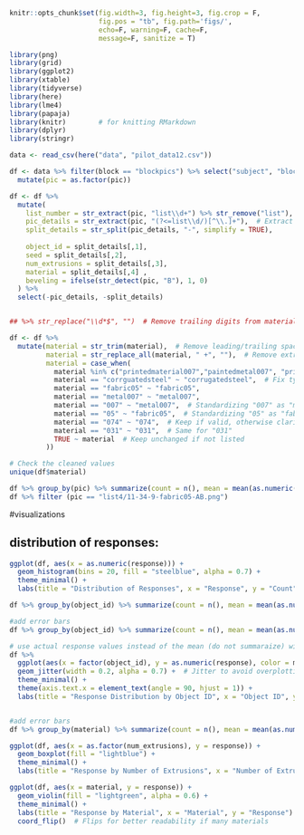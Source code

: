 ```r
knitr::opts_chunk$set(fig.width=3, fig.height=3, fig.crop = F, 
                      fig.pos = "tb", fig.path='figs/',
                      echo=F, warning=F, cache=F, 
                      message=F, sanitize = T)
```

```r
library(png)
library(grid)
library(ggplot2)
library(xtable)
library(tidyverse)
library(here)
library(lme4)  
library(papaja)
library(knitr)        # for knitting RMarkdown 
library(dplyr)
library(stringr)
```

```r
data <- read_csv(here("data", "pilot_data12.csv"))

df <- data %>% filter(block == "blockpics") %>% select("subject", "block", "response", "pic") %>% 
  mutate(pic = as.factor(pic))
```
``` r

df <- df %>%
  mutate(
    list_number = str_extract(pic, "list\\d+") %>% str_remove("list"),
    pic_details = str_extract(pic, "(?<=list\\d/)[^\\.]+"),  # Extract everything after 'listX/'
    split_details = str_split(pic_details, "-", simplify = TRUE),
    
    object_id = split_details[,1],
    seed = split_details[,2],
    num_extrusions = split_details[,3],
    material = split_details[,4] , 
    beveling = ifelse(str_detect(pic, "B"), 1, 0)
  ) %>%
  select(-pic_details, -split_details)  


## %>% str_replace("\\d*$", "")  # Remove trailing digits from material

df <- df %>%
  mutate(material = str_trim(material),  # Remove leading/trailing spaces
         material = str_replace_all(material, " +", ""),  # Remove extra spaces within words
         material = case_when(
           material %in% c("printedmaterial007","paintedmetal007", "printedmaterial 007", "printed material 007") ~ "printedmaterial007",
           material == "corrguatedsteel" ~ "corrugatedsteel",  # Fix typo
           material == "fabric05" ~ "fabric05",
           material == "metal007" ~ "metal007",
           material == "007" ~ "metal007",  # Standardizing "007" as "metal007" if it represents the same material
           material == "05" ~ "fabric05",  # Standardizing "05" as "fabric05" if that's correct
           material == "074" ~ "074",  # Keep if valid, otherwise clarify its meaning
           material == "031" ~ "031",  # Same for "031"
           TRUE ~ material  # Keep unchanged if not listed
         ))

# Check the cleaned values
unique(df$material)
```

``` r
df %>% group_by(pic) %>% summarize(count = n(), mean = mean(as.numeric(response)), sd = sd(as.numeric(response))) %>% filter (pic == "list4/11-34-9-fabric05-AB.png") 
df %>% filter (pic == "list4/11-34-9-fabric05-AB.png") 
```



#visualizations

## distribution of responses:
```r
ggplot(df, aes(x = as.numeric(response))) +
  geom_histogram(bins = 20, fill = "steelblue", alpha = 0.7) +
  theme_minimal() +
  labs(title = "Distribution of Responses", x = "Response", y = "Count")
```

```r
df %>% group_by(object_id) %>% summarize(count = n(), mean = mean(as.numeric(response)), sd = sd(as.numeric(response))) %>% ggplot(aes(x = object_id, y = mean)) + geom_bar(stat = "identity") + theme_minimal() + theme(axis.text.x = element_text(angle = 90, hjust = 1)) 

#add error bars
df %>% group_by(object_id) %>% summarize(count = n(), mean = mean(as.numeric(response)), sd = sd(as.numeric(response))) %>% ggplot(aes(x = object_id, y = mean)) + geom_bar(stat = "identity") + theme_minimal() + theme(axis.text.x = element_text(angle = 90, hjust = 1)) + geom_errorbar(aes(ymin = mean - sd, ymax = mean + sd), width = 0.2)

# use actual response values instead of the mean (do not summaraize) with material as color
df %>%
  ggplot(aes(x = factor(object_id), y = as.numeric(response), color = material)) +
  geom_jitter(width = 0.2, alpha = 0.7) +  # Jitter to avoid overplotting
  theme_minimal() +
  theme(axis.text.x = element_text(angle = 90, hjust = 1)) +
  labs(title = "Response Distribution by Object ID", x = "Object ID", y = "Response")


#add error bars
df %>% group_by(material) %>% summarize(count = n(), mean = mean(as.numeric(response)), sd = sd(as.numeric(response))) %>% ggplot(aes(x = material, y = mean)) + geom_bar(stat = "identity") + theme_minimal() + theme(axis.text.x = element_text(angle = 90, hjust = 1)) + geom_errorbar(aes(ymin = mean - sd, ymax = mean + sd), width = 0.2)

```
``` r
ggplot(df, aes(x = as.factor(num_extrusions), y = response)) +
  geom_boxplot(fill = "lightblue") +
  theme_minimal() +
  labs(title = "Response by Number of Extrusions", x = "Number of Extrusions", y = "Response")

```

``` r
ggplot(df, aes(x = material, y = response)) +
  geom_violin(fill = "lightgreen", alpha = 0.6) +
  theme_minimal() +
  labs(title = "Response by Material", x = "Material", y = "Response") +
  coord_flip()  # Flips for better readability if many materials

```